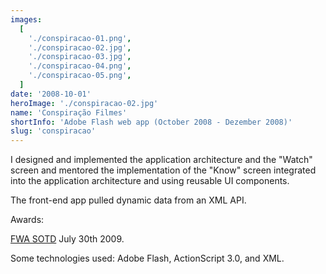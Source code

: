 ```yaml
---
images:
  [
    './conspiracao-01.png',
    './conspiracao-02.jpg',
    './conspiracao-03.jpg',
    './conspiracao-04.png',
    './conspiracao-05.png',
  ]
date: '2008-10-01'
heroImage: './conspiracao-02.jpg'
name: 'Conspiração Filmes'
shortInfo: 'Adobe Flash web app (October 2008 - Dezember 2008)'
slug: 'conspiracao'
---
```



I designed and implemented the application architecture and the "Watch" screen and mentored the implementation of the "Know" screen integrated into the application architecture and using reusable UI components.

The front-end app pulled dynamic data from an XML API.

Awards:

[FWA SOTD](https://thefwa.com/cases/grupo-conspiracao) July 30th 2009.

Some technologies used: Adobe Flash, ActionScript 3.0, and XML.

<br />
<br />

<FlexBoxRowSpaceBetween>
  <LinkButtonLeftArrowIcon text="Schin Casa com Tudo" to="/portfolio/schin-casa-com-tudo/" />
  <LinkButtonRightArrowIcon text="Pepsi" to="/portfolio/pepsi/" />
</FlexBoxRowSpaceBetween>
